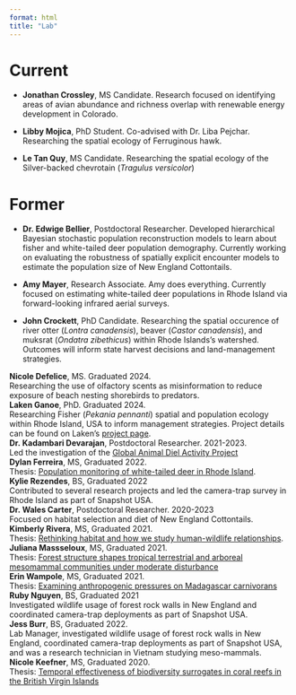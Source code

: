 ```yaml
---
format: html
title: "Lab"
---
```


# Current

- **Jonathan Crossley**, MS Candidate. Research focused on identifying areas of avian abundance and richness overlap with renewable energy development in Colorado. 

- **Libby Mojica**, PhD Student. Co-advised with Dr. Liba Pejchar. Researching the spatial ecology of Ferruginous hawk. 

- **Le Tan Quy**, MS Candidate. Researching the spatial ecology of the Silver-backed chevrotain (*Tragulus versicolor*)

# Former

- **Dr. Edwige Bellier**, Postdoctoral Researcher. Developed hierarchical Bayesian stochastic population reconstruction models to learn about fisher and white-tailed deer population demography. Currently working on evaluating the robustness of spatially explicit encounter models to estimate the population size of New England Cottontails.

- **Amy Mayer**, Research Associate. Amy does everything. Currently focused on estimating white-tailed deer populations in Rhode Island via forward-looking infrared aerial surveys. 

- **John Crockett**, PhD Candidate. Researching the spatial occurence of river otter (*Lontra canadensis*), beaver (*Castor canadensis*), and muksrat (*Ondatra zibethicus*) within Rhode Islands's watershed. Outcomes will inform state harvest decisions and land-management strategies.


| **Nicole Defelice**, MS. Graduated 2024.
| Researching the use of olfactory scents as misinformation to reduce exposure of beach nesting shorebirds to predators. 


| **Laken Ganoe**, PhD. Graduated 2024. 
| Researching Fisher (*Pekania pennanti*) spatial and population ecology within Rhode Island, USA to inform management strategies. Project details can be found on Laken's [project page](https://www.lakenganoe.com/meet-ri-fishers.html).


| **Dr. Kadambari Devarajan**, Postdoctoral Researcher. 2021-2023. 
| Led the investigation of the [Global Animal Diel Activity Project](https://diel-project.github.io/)


| **Dylan Ferreira**, MS, Graduated 2022. 
| Thesis: [Population monitoring of white-tailed deer in Rhode Island](https://digitalcommons.uri.edu/cgi/viewcontent.cgi?article=3117&context=theses).

| **Kylie Rezendes**, BS, Graduated 2022 
| Contributed to several research projects and led the camera-trap survey in Rhode Island as part of Snapshot USA.

| **Dr. Wales Carter**, Postdoctoral Researcher. 2020-2023
| Focused on habitat selection and diet of New England Cottontails.


| **Kimberly Rivera**, MS, Graduated 2021. 
| Thesis: [Rethinking habitat and how we study human-wildlife relationships](https://digitalcommons.uri.edu/cgi/viewcontent.cgi?article=3070&context=theses). 


| **Juliana Massseloux**, MS, Graduated 2021. 
| Thesis: [Forest structure shapes tropical terrestrial and arboreal mesomammal communities under moderate disturbance](https://digitalcommons.uri.edu/cgi/viewcontent.cgi?article=2941&context=theses)

| **Erin Wampole**, MS, Graduated 2021. 
| Thesis: [Examining anthropogenic pressures on Madagascar carnivorans](https://digitalcommons.uri.edu/cgi/viewcontent.cgi?article=2899&context=theses)

| **Ruby Nguyen**, BS, Graduated 2021 
| Investigated wildlife usage of forest rock walls in New England and coordinated camera-trap deployments as part of Snapshot USA.


| **Jess Burr**, BS, Graduated 2022. 
| Lab Manager, investigated wildlife usage of forest rock walls in New England, coordinated camera-trap deployments as part of Snapshot USA, and was a research technician in Vietnam studying meso-mammals. 


| **Nicole Keefner**, MS, Graduated 2020. 
| Thesis: [Temporal effectiveness of biodiversity surrogates in coral reefs in the British Virgin Islands](https://digitalcommons.uri.edu/cgi/viewcontent.cgi?article=2723&context=theses)
